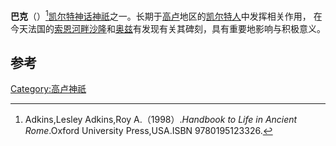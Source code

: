 {{Infobox deity|type=Irish
| name = 巴克
}}
'''巴克'''（{{lang-en|Baco}}）<ref>Adkins,Lesley Adkins,Roy A.（1998）.''Handbook to Life in Ancient Rome''.Oxford University Press,USA.ISBN 9780195123326.</ref>[[凯尔特神话|凯尔特神话]][[神祇|神祇]]之一。长期于[[高卢|高卢]]地区的[[凯尔特人|凯尔特人]]中发挥相关作用，
在今天法国的[[索恩河畔沙隆|索恩河畔沙隆]]和[[奥兹_(热尔省)|奥兹]]有发现有关其碑刻，具有重要地影响与积极意义。

== 参考 ==
{{reflist}}
{{Gaulish-Brythonic mythology}}

[[Category:高卢神祇|Category:高卢神祇]]